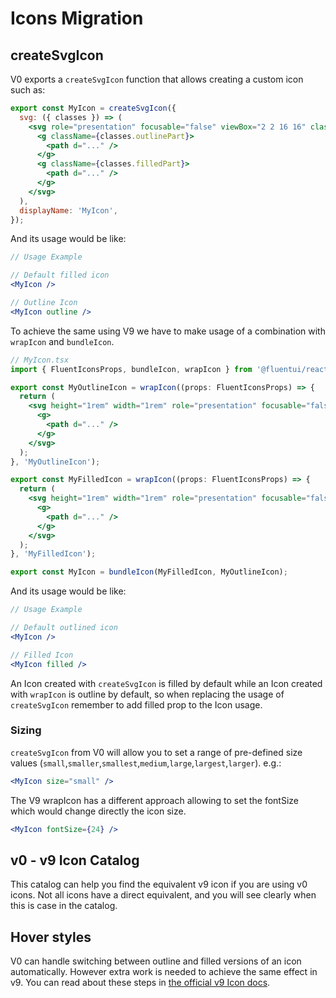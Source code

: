 
<Meta title="Concepts/Migration/from v0/Icons" />

# Icons Migration

## createSvgIcon

V0 exports a `createSvgIcon` function that allows creating a custom icon such as:

```jsx
export const MyIcon = createSvgIcon({
  svg: ({ classes }) => (
    <svg role="presentation" focusable="false" viewBox="2 2 16 16" className={classes.svg}>
      <g className={classes.outlinePart}>
        <path d="..." />
      </g>
      <g className={classes.filledPart}>
        <path d="..." />
      </g>
    </svg>
  ),
  displayName: 'MyIcon',
});
```

And its usage would be like:

```jsx
// Usage Example

// Default filled icon
<MyIcon />

// Outline Icon
<MyIcon outline />
```

To achieve the same using V9 we have to make usage of a combination with `wrapIcon` and `bundleIcon`.

```jsx
// MyIcon.tsx
import { FluentIconsProps, bundleIcon, wrapIcon } from '@fluentui/react-icons';

export const MyOutlineIcon = wrapIcon((props: FluentIconsProps) => {
  return (
    <svg height="1rem" width="1rem" role="presentation" focusable="false" viewBox="2 2 16 16" {...props}>
      <g>
        <path d="..." />
      </g>
    </svg>
  );
}, 'MyOutlineIcon');

export const MyFilledIcon = wrapIcon((props: FluentIconsProps) => {
  return (
    <svg height="1rem" width="1rem" role="presentation" focusable="false" viewBox="2 2 16 16" {...props}>
      <g>
        <path d="..." />
      </g>
    </svg>
  );
}, 'MyFilledIcon');

export const MyIcon = bundleIcon(MyFilledIcon, MyOutlineIcon);
```

And its usage would be like:

```jsx
// Usage Example

// Default outlined icon
<MyIcon />

// Filled Icon
<MyIcon filled />
```

An Icon created with `createSvgIcon` is filled by default while an Icon created with `wrapIcon` is outline by default, so when replacing the usage of `createSvgIcon` remember to add filled prop to the Icon usage.

### Sizing

`createSvgIcon` from V0 will allow you to set a range of pre-defined size values (`small`,`smaller`,`smallest`,`medium`,`large`,`largest`,`larger`). e.g.:

```jsx
<MyIcon size="small" />
```

The V9 wrapIcon has a different approach allowing to set the fontSize which would change directly the icon size.

```jsx
<MyIcon fontSize={24} />
```

## v0 - v9 Icon Catalog

This catalog can help you find the equivalent v9 icon if you are using v0 icons. Not all icons have a direct
equivalent, and you will see clearly when this is case in the catalog.

## Hover styles

V0 can handle switching between outline and filled versions of an icon automatically. However extra work is needed
to achieve the same effect in v9. You can read about these steps in [the official v9 Icon docs](?path=/docs/concepts-developer-icons-icons--page).

<IconCatalog />
